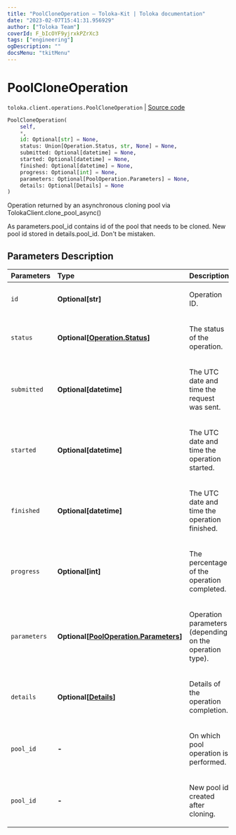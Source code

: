 ```yaml
---
title: "PoolCloneOperation — Toloka-Kit | Toloka documentation"
date: "2023-02-07T15:41:31.956929"
author: ["Toloka Team"]
coverId: F_bIcOYF9yjrxkPZrXc3
tags: ["engineering"]
ogDescription: ""
docsMenu: "tkitMenu"
---
```


# PoolCloneOperation
`toloka.client.operations.PoolCloneOperation` | [Source code](https://github.com/Toloka/toloka-kit/blob/v1.1.3/src/client/operations.py#L154)

```python
PoolCloneOperation(
    self,
    *,
    id: Optional[str] = None,
    status: Union[Operation.Status, str, None] = None,
    submitted: Optional[datetime] = None,
    started: Optional[datetime] = None,
    finished: Optional[datetime] = None,
    progress: Optional[int] = None,
    parameters: Optional[PoolOperation.Parameters] = None,
    details: Optional[Details] = None
)
```

Operation returned by an asynchronous cloning pool via TolokaClient.clone_pool_async()

As parameters.pool_id contains id of the pool that needs to be cloned.
New pool id stored in details.pool_id.
Don't be mistaken.

## Parameters Description

| Parameters | Type | Description |
| :----------| :----| :-----------|
`id`|**Optional\[str\]**|<p>Operation ID.</p>
`status`|**Optional\[[Operation.Status](/docs-new/toloka-kit/reference/toloka.client.operations.Operation.Status)\]**|<p>The status of the operation.</p>
`submitted`|**Optional\[datetime\]**|<p>The UTC date and time the request was sent.</p>
`started`|**Optional\[datetime\]**|<p>The UTC date and time the operation started.</p>
`finished`|**Optional\[datetime\]**|<p>The UTC date and time the operation finished.</p>
`progress`|**Optional\[int\]**|<p>The percentage of the operation completed.</p>
`parameters`|**Optional\[[PoolOperation.Parameters](/docs-new/toloka-kit/reference/toloka.client.operations.PoolOperation.Parameters)\]**|<p>Operation parameters (depending on the operation type).</p>
`details`|**Optional\[[Details](/docs-new/toloka-kit/reference/toloka.client.operations.PoolCloneOperation.Details)\]**|<p>Details of the operation completion.</p>
`pool_id`|**-**|<p>On which pool operation is performed.</p>
`pool_id`|**-**|<p>New pool id created after cloning.</p>
